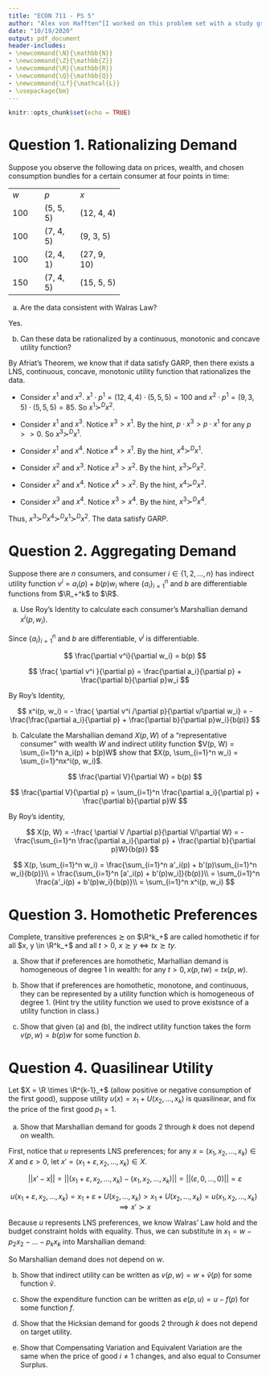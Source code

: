 ```yaml
---
title: "ECON 711 - PS 5"
author: "Alex von Hafften^[I worked on this problem set with a study group of Michael Nattinger, Andrew Smith, Tyler Welch, and Ryan Mather. I also discussed problems with Emily Case, Sarah Bass, and Danny Edgel.]"
date: "10/19/2020"
output: pdf_document
header-includes:
- \newcommand{\N}{\mathbb{N}}
- \newcommand{\Z}{\mathbb{Z}}
- \newcommand{\R}{\mathbb{R}}
- \newcommand{\Q}{\mathbb{Q}}
- \newcommand{\Lf}{\mathcal{L}}
- \usepackage{bm}
---
```


```r
knitr::opts_chunk$set(echo = TRUE)
```

# Question 1. Rationalizing Demand

Suppose you observe the following data on prices, wealth, and chosen consumption bundles for a certain consumer at four points in time:

+-----+-----------+-------------+
| $w$ | $p$       | $x$         |
+-----+-----------+-------------+
| 100 | (5, 5, 5) | (12, 4, 4)  |
+-----+-----------+-------------+
| 100 | (7, 4, 5) | (9, 3, 5)   |
+-----+-----------+-------------+
| 100 | (2, 4, 1) | (27, 9, 10) |
+-----+-----------+-------------+
| 150 | (7, 4, 5) | (15, 5, 5)  |
+-----+-----------+-------------+

(a) Are the data consistent with Walras Law?

Yes.

\begin{align*}
(5, 5, 5) \cdot (12, 4, 4) &= 100\\
(7, 4, 5) \cdot (9, 3, 5) &= 100\\
(2, 4, 1) \cdot (27, 9, 10) &= 100\\
(7, 4, 5) \cdot (15, 5, 5) &= 150
\end{align*}

(b) Can these data be rationalized by a continuous, monotonic and concave utility function?\footnote{Hint: you don't need to calculate the cost of every bundle at every price; if $x^i > x^j$, then $p \cdot x^i > p \cdot x^j$ for any $p >> 0$.}

By Afriat's Theorem, we know that if data satisfy GARP, then there exists a LNS, continuous, concave, monotonic utility function that rationalizes the data.

  - Consider $x^1$ and $x^2$.  $x^1 \cdot p^1 = (12, 4, 4) \cdot (5, 5, 5) = 100$ and $x^2 \cdot p^1 = (9, 3, 5) \cdot (5, 5, 5) = 85$.  So $x^1 \succ^D x^2$.

  - Consider $x^1$ and $x^3$. Notice $x^3>x^1$. By the hint, $p \cdot x^3 > p \cdot x^1$ for any $p >> 0$. So $x^3 \succ^D x^1$.

  - Consider $x^1$ and $x^4$. Notice $x^4>x^1$. By the hint, $x^4 \succ^D x^1$.

  - Consider $x^2$ and $x^3$. Notice $x^3>x^2$. By the hint, $x^3 \succ^D x^2$.

  - Consider $x^2$ and $x^4$. Notice $x^4 > x^2$. By the hint, $x^4 \succ^D x^2$.

  - Consider $x^3$ and $x^4$. Notice $x^3 > x^4$. By the hint, $x^3 \succ^D x^4$.

Thus, $x^3 \succ^D x^4 \succ^D x^1 \succ^D x^2$.  The data satisfy GARP.

\pagebreak

# Question 2. Aggregating Demand

Suppose there are $n$ consumers, and consumer $i \in \{1, 2, ..., n\}$ has indirect utility function $v^i = a_i(p) + b(p)w_i$ where $\{a_i\}_{i=1}^n$ and $b$ are differentiable functions from $\R_+^k$ to $\R$.

(a) Use Roy's Identity to calculate each consumer's Marshallian demand $x^i(p, w_i)$.

Since $\{a_i\}_{i=1}^n$ and $b$ are differentiable, $v^i$ is differentiable. 

$$
\frac{\partial v^i}{\partial w_i} = b(p)
$$

$$
\frac{ \partial v^i }{\partial p} = \frac{\partial a_i}{\partial p} + \frac{\partial b}{\partial p}w_i
$$

By Roy's Identity,

$$
x^i(p, w_i) = - \frac{  \partial v^i /\partial p}{\partial v/\partial w_i} = -\frac{\frac{\partial a_i}{\partial p} + \frac{\partial b}{\partial p}w_i}{b(p)}
$$

(b) Calculate the Marshallian demand $X(p, W)$ of a "representative consumer" with wealth $W$ and indirect utility function $V(p, W) = \sum_{i=1}^n a_i(p) + b(p)W$ show that $X(p, \sum_{i=1}^n w_i) = \sum_{i=1}^nx^i(p, w_i)$.

$$
\frac{\partial V}{\partial W} = b(p)
$$

$$
\frac{\partial V}{\partial p} = \sum_{i=1}^n \frac{\partial a_i}{\partial p} + \frac{\partial b}{\partial p}W
$$

By Roy's identity,

$$
X(p, W) = -\frac{  \partial V /\partial p}{\partial V/\partial W} = -\frac{\sum_{i=1}^n \frac{\partial a_i}{\partial p} + \frac{\partial b}{\partial p}W}{b(p)}
$$

$$
X(p, \sum_{i=1}^n w_i) 
= \frac{\sum_{i=1}^n a'_i(p) + b'(p)\sum_{i=1}^n w_i}{b(p)}\\
= \frac{\sum_{i=1}^n [a'_i(p) + b'(p)w_i]}{b(p)}\\
= \sum_{i=1}^n \frac{a'_i(p) + b'(p)w_i}{b(p)}\\
= \sum_{i=1}^n x^i(p, w_i)
$$

\pagebreak

# Question 3. Homothetic Preferences

Complete, transitive preferences $\succsim$ on $\R^k_+$ are called homothetic if for all $x, y \in \R^k_+$ and all $t > 0$, $x \succsim y \iff tx \succsim ty$.

(a) Show that if preferences are homothetic, Marhallian demand is homogeneous of degree 1 in wealth: for any $t > 0, x(p, tw) = tx(p, w)$.

(b) Show that if preferences are homothetic, monotone, and continuous, they can be represented by a utility function which is homogeneous of degree 1. (Hint try the utility function we used to prove existsnce of a utility function in class.)

(c) Show that given (a) and (b), the indirect utility function takes the form $v(p, w) = b(p)w$ for some function $b$.

\pagebreak

# Question 4. Quasilinear Utility

Let $X = \R \times \R^{k-1}_+$ (allow positive or negative consumption of the first good), suppose utility $u(x) = x_1 + U(x_2, ..., x_k)$ is quasilinear, and fix the price of the first good $p_1=1$.

(a) Show that Marshallian demand for goods 2 through $k$ does not depend on wealth.

First, notice that $u$ represents LNS preferences; for any $x = (x_1, x_2, ..., x_k) \in X$ and $\varepsilon >0$, let $x' = (x_1+\varepsilon, x_2, ..., x_k) \in X$. 

$$
||x' - x|| = ||(x_1+\varepsilon, x_2, ..., x_k) - (x_1, x_2, ..., x_k) || = ||(\varepsilon, 0, ..., 0)|| = \varepsilon
$$

$$
u(x_1+\varepsilon, x_2, ..., x_k) = x_1 + \varepsilon + U(x_2, ..., x_k) > x_1  + U(x_2, ..., x_k) = u(x_1, x_2, ..., x_k) \implies x' \succ x
$$

Because $u$ represents LNS preferences, we know Walras' Law hold and the budget constraint holds with equality. Thus, we can substitute in $x_1 = w - p_2x_2 - ... - p_kx_k$ into Marshallian demand:

\begin{align*}
x(p, w) &= \arg \max_{x \in B(p, w)} u(x) \\
&= \arg \max_{x \in B(p, w)} \{x_1 + U(x_2, ..., x_k) \} \\
&= \arg \max \{w - p_2x_2 - ... - p_kx_k + U(x_2, ..., x_k) \} \\
&= \arg \max \{- p_2x_2 - ... - p_kx_k + U(x_2, ..., x_k) \}
\end{align*}

So Marshallian demand does not depend on $w$.

(b) Show that indirect utility can be written as $v(p, w) = w + \tilde{v}(p)$ for some function $\tilde{v}$.

(c) Show the expenditure function can be written as $e(p, u) = u - f(p)$ for some function $f$.

(d) Show that the Hicksian demand for goods 2 through $k$ does not depend on target utility.

(e) Show that Compensating Variation and Equivalent Variation are the same when the price of good $i \neq 1$ changes, and also equal to Consumer Surplus.